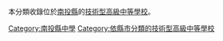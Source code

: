 本分類收錄位於[[南投縣|南投縣]]的[[技術型高級中等學校|技術型高級中等學校]]。

[[Category:南投縣中學|Category:南投縣中學]]
[[Category:依縣市分類的技術型高級中等學校|Category:依縣市分類的技術型高級中等學校]]